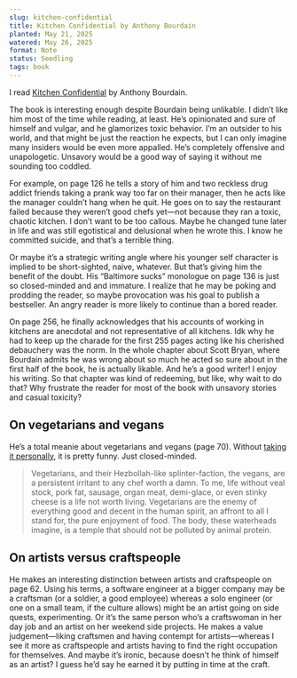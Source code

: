 ```yaml
---
slug: kitchen-confidential
title: Kitchen Confidential by Anthony Bourdain
planted: May 21, 2025
watered: May 26, 2025
format: Note
status: Seedling
tags: book
---
```


I read [Kitchen Confidential](https://bookshop.org/a/115276/9780060899226) by Anthony Bourdain.

The book is interesting enough despite Bourdain being unlikable. I didn’t like him most of the time while reading, at least. He’s opinionated and sure of himself and vulgar, and he glamorizes toxic behavior. I’m an outsider to his world, and that might be just the reaction he expects, but I can only imagine many insiders would be even more appalled. He’s completely offensive and unapologetic. Unsavory would be a good way of saying it without me sounding too coddled.

For example, on page 126 he tells a story of him and two reckless drug addict friends taking a prank way too far on their manager, then he acts like the manager couldn’t hang when he quit. He goes on to say the restaurant failed because they weren’t good chefs yet—not because they ran a toxic, chaotic kitchen. I don’t want to be too callous. Maybe he changed tune later in life and was still egotistical and delusional when he wrote this. I know he committed suicide, and that’s a terrible thing.

Or maybe it’s a strategic writing angle where his younger self character is implied to be short-sighted, naive, whatever. But that’s giving him the benefit of the doubt. His “Baltimore sucks” monologue on page 136 is just so closed-minded and and immature. I realize that he may be poking and prodding the reader, so maybe provocation was his goal to publish a bestseller. An angry reader is more likely to continue than a bored reader.

On page 256, he finally acknowledges that his accounts of working in kitchens are anecdotal and not representative of all kitchens. Idk why he had to keep up the charade for the first 255 pages acting like his cherished debauchery was the norm. In the whole chapter about Scott Bryan, where Bourdain admits he was wrong about so much he acted so sure about in the first half of the book, he is actually likable. And he’s a good writer! I enjoy his writing. So that chapter was kind of redeeming, but like, why wait to do that? Why frustrate the reader for most of the book with unsavory stories and casual toxicity?

## On vegetarians and vegans

He’s a total meanie about vegetarians and vegans (page 70). Without [taking it personally](/vegan-dissonance), it is pretty funny. Just closed-minded.

> Vegetarians, and their Hezbollah-like splinter-faction, the vegans, are a persistent irritant to any chef worth a damn. To me, life without veal stock, pork fat, sausage, organ meat, demi-glace, or even stinky cheese is a life not worth living. Vegetarians are the enemy of everything good and decent in the human spirit, an affront to all I stand for, the pure enjoyment of food. The body, these waterheads imagine, is a temple that should not be polluted by animal protein.

## On artists versus craftspeople

He makes an interesting distinction between artists and craftspeople on page 62. Using his terms, a software engineer at a bigger company may be a craftsman (or a soldier, a good employee) whereas a solo engineer (or one on a small team, if the culture allows) might be an artist going on side quests, experimenting. Or it’s the same person who’s a craftswoman in her day job and an artist on her weekend side projects. He makes a value judgement—liking craftsmen and having contempt for artists—whereas I see it more as craftspeople and artists having to find the right occupation for themselves. And maybe it’s ironic, because doesn’t he think of himself as an artist? I guess he’d say he earned it by putting in time at the craft.

<Bookshop />
